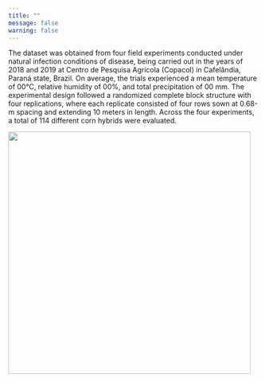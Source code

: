 ```yaml
---
title: ""
message: false
warning: false
---
```


The dataset was obtained from four field experiments conducted under natural infection conditions of disease, being carried out in the years of 2018 and 2019 at Centro de Pesquisa Agrícola (Copacol) in Cafelândia, Paraná state, Brazil. On average, the trials experienced a mean temperature of 00°C, relative humidity of 00%, and total precipitation of 00 mm. The experimental design followed a randomized complete block structure with four replications, where each replicate consisted of four rows sown at 0.68-m spacing and extending 10 meters in length. Across the four experiments, a total of 114 different corn hybrids were evaluated.

![](fig/loss.png){fig-align="right" width="487"}